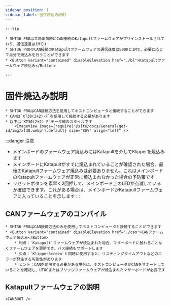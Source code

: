 ```yaml
---
sidebar_position: 1
sidebar_label: 固件焼込み説明
---
```





    :::tip

    * SHT36 PROは工場出荷時にCAN接続のKatapultファームウェアがプリインストールされており、通信速度は1Mです
    * SHT36 PROのCAN接続のKatapultファームウェアの通信速度は500Kと1Mで、必要に応じて自分で焼込みを行うことができます
    * <Button variant="contained" disableElevation href="./bl">Katapultファームウェア焼込み</Button>

    :::

# 固件焼込み説明

    * SHT36 PROはCAN接続方法を使用してホストコンピュータと接続することができます
    * CANは`XT30(2+2)-F`を使用して接続する必要があります
    * 以下は`XT30(2+2)-F`データ線のスタイルです
        <ImageView image={require('@site/docs/General/get-id/img/xt30.webp').default} size="80%" align="left" />

:::danger 注意
* メインボードのファームウェア焼込みにはKatapultを介してKlipperを焼込みます
* メインボードにKatapultがすでに焼込まれていることが確認された場合、最後のKatapultファームウェア焼込みは必要ありません。これはメインボードのKatapultファームウェアが正常に焼込まれなかった場合の予防策です
* リセットボタンを素早く2回押して、メインボード上のLEDが点滅しているか確認できます。これがある場合は、メインボードがKatapultファームウェアに入っていることを示します
:::

## CANファームウェアのコンパイル

    * SHT36 PROはCAN接続方法のみを使用してホストコンピュータと接続することができます
    * <Button variant="contained" disableElevation href="./can">CANファームウェア焼込み</Button>
        * 利点：`Katapult`ファームウェアが焼込まれた場合、マザーボードに触れることなくファームウェアを更新でき、バス接続もサポートします
        * 欠点：`KlipperScreen`と同時に使用すると、リスティングタイムアウトなどのエラーが発生する可能性があります
        * ヒント：CANを使用する必要がある場合は、ホストコンピュータがCANをサポートしていることを確認し、UTOCまたはブリッジファームウェアが焼込まれたマザーボードが必要です

## Katapultファームウェアの説明
    
    <CANBOOT />